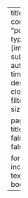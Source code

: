 ---
title: "Posts"
listing:
    contents: 
    - "posts/**/*/**.qmd"
    type: grid
    fields: [image, date, title, subtitle, categories, author, reading-time]
    sort: "date desc"
    categories: cloud
    sort-ui: false
    filter-ui: false
    page-size: 9         

page-layout: full
title-block-banner: false
comments: false
toc: true

format:
  html:
    include-in-header:
      - text: |
          <link rel="stylesheet" href="https://cdnjs.cloudflare.com/ajax/libs/font-awesome/6.0.0/css/all.min.css">
    include-after-body:
      - text: |
          <footer style="text-align: center; padding: 20px; background-color: #f8f9fa; margin-top: 40px;">
            <a href="mailto:info@frenchwithkunal.ca" target="_blank" style="margin: 0 10px; color: #000;"><i class="fas fa-envelope fa-2x"></i></a>
            <a href="https://www.instagram.com/kunal.khurana7" target="_blank" style="margin: 0 10px; color: #E1306C;"><i class="fab fa-instagram fa-2x"></i></a>
            <a href="https://frenchwithkunal.ca/" target="_blank" style="margin: 0 10px; color: #0077b5;"><i class="fas fa-globe fa-2x"></i></a>
            <a href="https://wa.me/+15813989477" target="_blank" style="margin: 0 10px; color: #25D366;"><i class="fab fa-whatsapp fa-2x"></i></a>
          </footer>
---